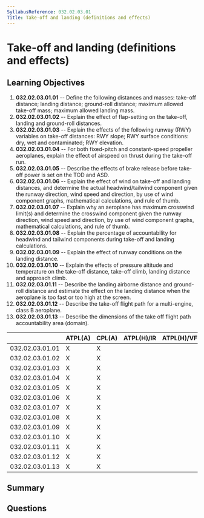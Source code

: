 ```yaml
---
SyllabusReference: 032.02.03.01
Title: Take-off and landing (definitions and effects)
---
```


# Take-off and landing (definitions and effects)

## Learning Objectives

1.  **032.02.03.01.01** -- Define the following distances and masses: take-off
    distance; landing distance; ground-roll distance; maximum allowed take-off
    mass; maximum allowed landing mass.
2.  **032.02.03.01.02** -- Explain the effect of flap-setting on the take-off,
    landing and ground-roll distances.
3.  **032.02.03.01.03** -- Explain the effects of the following runway (RWY)
    variables on take-off distances: RWY slope; RWY surface conditions: dry, wet
    and contaminated; RWY elevation.
4.  **032.02.03.01.04** -- For both fixed-pitch and constant-speed propeller
    aeroplanes, explain the effect of airspeed on thrust during the take-off run.
5.  **032.02.03.01.05** -- Describe the effects of brake release before take-off
    power is set on the TOD and ASD.
6.  **032.02.03.01.06** -- Explain the effect of wind on take-off and landing
    distances, and determine the actual headwind/tailwind component given the
    runway direction, wind speed and direction, by use of wind component graphs,
    mathematical calculations, and rule of thumb.
7.  **032.02.03.01.07** -- Explain why an aeroplane has maximum crosswind
    limit(s) and determine the crosswind component given the runway direction,
    wind speed and direction, by use of wind component graphs, mathematical
    calculations, and rule of thumb.
8.  **032.02.03.01.08** -- Explain the percentage of accountability for headwind
    and tailwind components during take-off and landing calculations.
9.  **032.02.03.01.09** -- Explain the effect of runway conditions on the landing
    distance.
10. **032.02.03.01.10** -- Explain the effects of pressure altitude and
    temperature on the take-off distance, take-off climb, landing distance and
    approach climb.
11. **032.02.03.01.11** -- Describe the landing airborne distance and
    ground-roll distance and estimate the effect on the landing distance when
    the aeroplane is too fast or too high at the screen.
12. **032.02.03.01.12** -- Describe the take-off flight path for a multi-engine,
    class B aeroplane.
13. **032.02.03.01.13** -- Describe the dimensions of the take off flight path
    accountability area (domain).

|                 | ATPL(A) | CPL(A) | ATPL(H)/IR | ATPL(H)/VFR | CPL(H) | IR | CBIR(A) |
| --------------- | ------- | ------ | ---------- | ----------- | ------ | -- | ------- |
| 032.02.03.01.01 | X       | X      |            |             |        |    |         |
| 032.02.03.01.02 | X       | X      |            |             |        |    |         |
| 032.02.03.01.03 | X       | X      |            |             |        |    |         |
| 032.02.03.01.04 | X       | X      |            |             |        |    |         |
| 032.02.03.01.05 | X       | X      |            |             |        |    |         |
| 032.02.03.01.06 | X       | X      |            |             |        |    |         |
| 032.02.03.01.07 | X       | X      |            |             |        |    |         |
| 032.02.03.01.08 | X       | X      |            |             |        |    |         |
| 032.02.03.01.09 | X       | X      |            |             |        |    |         |
| 032.02.03.01.10 | X       | X      |            |             |        |    |         |
| 032.02.03.01.11 | X       | X      |            |             |        |    |         |
| 032.02.03.01.12 | X       | X      |            |             |        |    |         |
| 032.02.03.01.13 | X       | X      |            |             |        |    |         |

## Summary

## Questions

